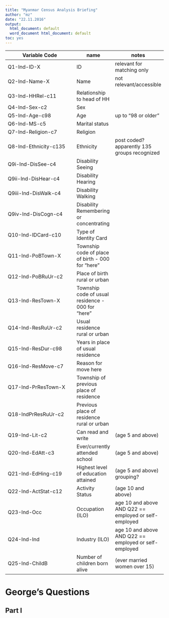 ```yaml
---
title: "Myanmar Census Analysis Briefing"
author: "mz"
date: "22.11.2016"
output:
  html_document: default
  word_document html_document: default
toc: yes
---
```

Variable Code | name | notes  |
--------------|------|--------|
Q1-Ind-ID-X   | ID  |   relevant for matching only |
Q2-Ind-Name-X | Name| not relevant/accessible |
Q3-Ind-HHRel-c11| Relationship to head of HH |     |
Q4-Ind-Sex-c2 | Sex |   |
Q5-Ind-Age-c98 | Age  | up to "98 or older"  |
Q6-Ind-MS-c5 | Marital status |    |
Q7-Ind-Religion-c7 | Religion |   |
Q8-Ind-Ethnicity-c135 | Ethnicity  | post coded? apparently 135 groups recognized|
Q9i-Ind-DisSee-c4 | Disability Seeing |   |
Q9ii-Ind-DisHear-c4 | Disability Hearing |   |
Q9iii-Ind-DisWalk-c4 | Disability Walking |   |
Q9iv-Ind-DisCogn-c4 | Disability Remembering or concentrating |   |
Q10-Ind-IDCard-c10 | Type of Identity Card |  |
Q11-Ind-PoBTown-X  | Township code of place of birth - 000 for "here" |  |
Q12-Ind-PoBRuUr-c2 | Place of birth rural or urban |   |
Q13-Ind-ResTown-X  | Township code of usual residence - 000 for "here" | |
Q14-Ind-ResRuUr-c2 | Usual residence rural or urban |  |
Q15-Ind-ResDur-c98 | Years in place of usual residence |  |
Q16-Ind-ResMove-c7 | Reason for move here  |   |
Q17-Ind-PrResTown-X  | Township of previous place of residence ||
Q18-IndPrResRuUr-c2 | Previous place of residence rural or urban ||
Q19-Ind-Lit-c2  | Can read and write | (age 5 and above) |
Q20-Ind-EdAtt-c3  | Ever/currently attended school |  (age 5 and above)|
Q21-Ind-EdHing-c19 | Highest level of education attained | (age 5 and above) grouping? |
Q22-Ind-ActStat-c12 | Activity Status | (age 10 and above)  |
Q23-Ind-Occ  | Occupation (ILO)| age 10 and above AND Q22 == employed or self-employed |
Q24-Ind-Ind | Industry (ILO) | age 10 and above AND Q22 == employed or self-employed |
Q25-Ind-ChildB | Number of children born alive | (ever married women over 15) |



# George's Questions

## Part I

